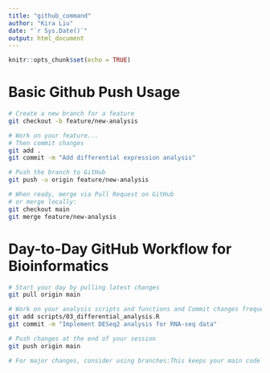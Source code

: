 ```yaml
---
title: "github_command"
author: "Kira Liu"
date: "`r Sys.Date()`"
output: html_document
---
```


```r
knitr::opts_chunk$set(echo = TRUE)
```

# Basic Github Push Usage
```bash
# Create a new branch for a feature
git checkout -b feature/new-analysis

# Work on your feature...
# Then commit changes
git add .
git commit -m "Add differential expression analysis"

# Push the branch to GitHub
git push -u origin feature/new-analysis

# When ready, merge via Pull Request on GitHub
# or merge locally:
git checkout main
git merge feature/new-analysis
```


# Day-to-Day GitHub Workflow for Bioinformatics
```bash
# Start your day by pulling latest changes
git pull origin main

# Work on your analysis scripts and functions and Commit changes frequently
git add scripts/03_differential_analysis.R
git commit -m "Implement DESeq2 analysis for RNA-seq data"

# Push changes at the end of your session
git push origin main

# For major changes, consider using branches:This keeps your main code stable while you experiment
```


